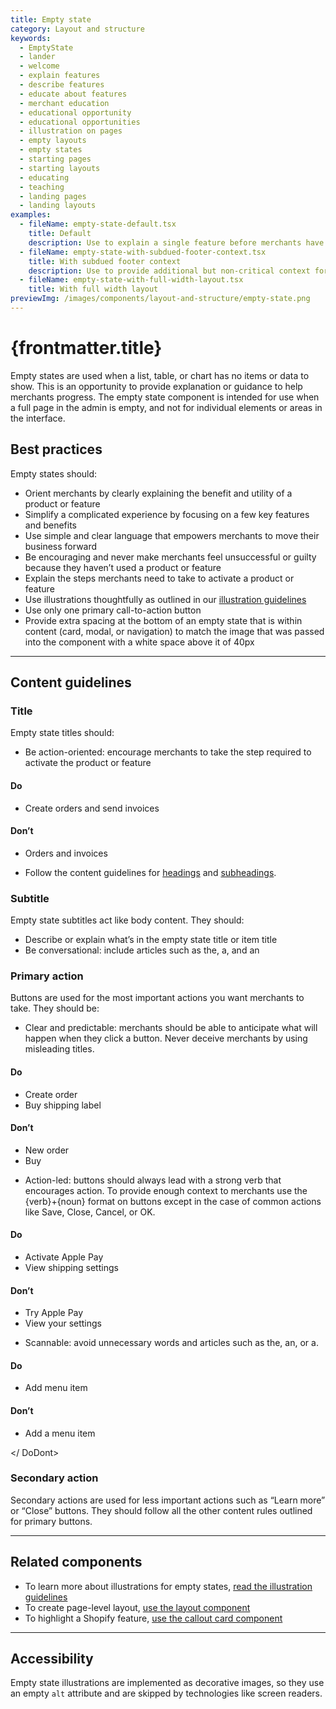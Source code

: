 ```yaml
---
title: Empty state
category: Layout and structure
keywords:
  - EmptyState
  - lander
  - welcome
  - explain features
  - describe features
  - educate about features
  - merchant education
  - educational opportunity
  - educational opportunities
  - illustration on pages
  - empty layouts
  - empty states
  - starting pages
  - starting layouts
  - educating
  - teaching
  - landing pages
  - landing layouts
examples:
  - fileName: empty-state-default.tsx
    title: Default
    description: Use to explain a single feature before merchants have used it.
  - fileName: empty-state-with-subdued-footer-context.tsx
    title: With subdued footer context
    description: Use to provide additional but non-critical context for a new product or feature. Can also be used to include a subdued call to action for secondary or tertiary actions.
  - fileName: empty-state-with-full-width-layout.tsx
    title: With full width layout
previewImg: /images/components/layout-and-structure/empty-state.png
---
```


# {frontmatter.title}

<Lede>

Empty states are used when a list, table, or chart has no items or data to show. This is an opportunity to provide explanation or guidance to help merchants progress. The empty state component is intended for use when a full page in the admin is empty, and not for individual elements or areas in the interface.

</Lede>

<Examples />

<Props componentName={frontmatter.title} />

## Best practices

Empty states should:

- Orient merchants by clearly explaining the benefit and utility of a product or feature
- Simplify a complicated experience by focusing on a few key features and benefits
- Use simple and clear language that empowers merchants to move their business forward
- Be encouraging and never make merchants feel unsuccessful or guilty because they haven’t used a product or feature
- Explain the steps merchants need to take to activate a product or feature
- Use illustrations thoughtfully as outlined in our [illustration guidelines](/design/illustrations)
- Use only one primary call-to-action button
- Provide extra spacing at the bottom of an empty state that is within content (card, modal, or navigation) to match the image that was passed into the component with a white space above it of 40px

---

## Content guidelines

### Title

Empty state titles should:

- Be action-oriented: encourage merchants to take the step required to activate the product or feature

<DoDont>

#### Do

- Create orders and send invoices

#### Don’t

- Orders and invoices

</DoDont>

- Follow the content guidelines for [headings](/components/deprecated/heading) and [subheadings](/components/deprecated/subheading).

### Subtitle

Empty state subtitles act like body content. They should:

- Describe or explain what’s in the empty state title or item title
- Be conversational: include articles such as the, a, and an

### Primary action

Buttons are used for the most important actions you want merchants to take.
They should be:

- Clear and predictable: merchants should be able to anticipate what will happen when they click a button. Never deceive merchants by using misleading titles.

<DoDont>

#### Do

- Create order
- Buy shipping label

#### Don’t

- New order
- Buy

</DoDont>

- Action-led: buttons should always lead with a strong verb that encourages action. To provide enough context to merchants use the \{verb\}+\{noun\} format on buttons except in the case of common actions like Save, Close, Cancel, or OK.

<DoDont>

#### Do

- Activate Apple Pay
- View shipping settings

#### Don’t

- Try Apple Pay
- View your settings

</DoDont>

- Scannable: avoid unnecessary words and articles such as the, an, or a.

<DoDont>

#### Do

- Add menu item

#### Don’t

- Add a menu item

</ DoDont>

### Secondary action

Secondary actions are used for less important actions such as “Learn more” or “Close” buttons. They should follow all the other content rules outlined for primary buttons.

---

## Related components

- To learn more about illustrations for empty states, [read the illustration guidelines](/design/illustrations)
- To create page-level layout, [use the layout component](/components/layout-and-structure/layout)
- To highlight a Shopify feature, [use the callout card component](/components/callout-card)

---

## Accessibility

Empty state illustrations are implemented as decorative images, so they use an empty `alt` attribute and are skipped by technologies like screen readers.
